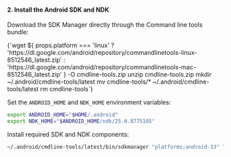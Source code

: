 
#### 2. Install the Android SDK and NDK

Download the SDK Manager directly through the Command line tools bundle:

<CodeBlock language="sh">
  {`wget ${
    props.platform === 'linux'
      ? 'https://dl.google.com/android/repository/commandlinetools-linux-8512546_latest.zip'
      : 'https://dl.google.com/android/repository/commandlinetools-mac-8512546_latest.zip'
  } -O cmdline-tools.zip
unzip cmdline-tools.zip
mkdir ~/.android/cmdline-tools/latest
mv cmdline-tools/* ~/.android/cmdline-tools/latest
rm cmdline-tools`}
</CodeBlock>

Set the `ANDROID_HOME` and `NDK_HOME` environment variables:

```sh
export ANDROID_HOME="$HOME/.android"
export NDK_HOME="$ANDROID_HOME/ndk/25.0.8775105"
```

Install required SDK and NDK components:

```sh
~/.android/cmdline-tools/latest/bin/sdkmanager "platforms;android-33" "platform-tools" "ndk;25.0.8775105" "build-tools;33.0.0"
```
